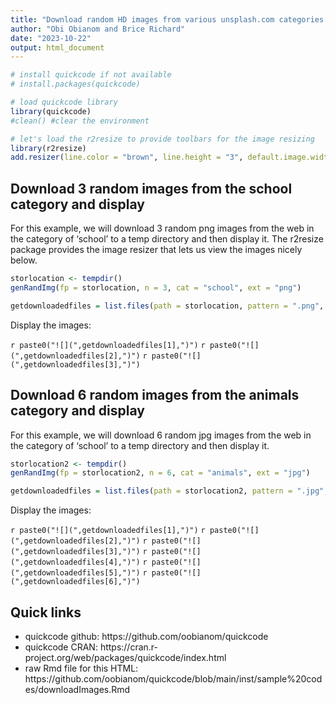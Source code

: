 ```yaml
---
title: "Download random HD images from various unsplash.com categories in R using the Quickcode package"
author: "Obi Obianom and Brice Richard"
date: "2023-10-22"
output: html_document
---
```


```r
# install quickcode if not available
# install.packages(quickcode)

# load quickcode library
library(quickcode)
#clean() #clear the environment

# let's load the r2resize to provide toolbars for the image resizing
library(r2resize)
add.resizer(line.color = "brown", line.height = "3", default.image.width = "30%")

```

## Download 3 random images from the school category and display

For this example, we will download 3 random png images from the web in the category of 'school' to a temp directory and then display it. The r2resize package provides the image resizer that lets us view the images nicely below.

```r
storlocation <- tempdir()
genRandImg(fp = storlocation, n = 3, cat = "school", ext = "png")

getdownloadedfiles = list.files(path = storlocation, pattern = ".png", full.names = TRUE)
```

Display the images:

`r paste0("![](",getdownloadedfiles[1],")")`
`r paste0("![](",getdownloadedfiles[2],")")`
`r paste0("![](",getdownloadedfiles[3],")")`



## Download 6 random images from the animals category and display

For this example, we will download 6 random jpg images from the web in the category of 'school' to a temp directory and then display it. 

```r
storlocation2 <- tempdir()
genRandImg(fp = storlocation2, n = 6, cat = "animals", ext = "jpg")

getdownloadedfiles = list.files(path = storlocation2, pattern = ".jpg", full.names = TRUE)

```

Display the images:

`r paste0("![](",getdownloadedfiles[1],")")`
`r paste0("![](",getdownloadedfiles[2],")")`
`r paste0("![](",getdownloadedfiles[3],")")`
`r paste0("![](",getdownloadedfiles[4],")")`
`r paste0("![](",getdownloadedfiles[5],")")`
`r paste0("![](",getdownloadedfiles[6],")")`

## Quick links

 - quickcode github: https://github.com/oobianom/quickcode
 - quickcode CRAN: https://cran.r-project.org/web/packages/quickcode/index.html
 - raw Rmd file for this HTML: https://github.com/oobianom/quickcode/blob/main/inst/sample%20codes/downloadImages.Rmd

